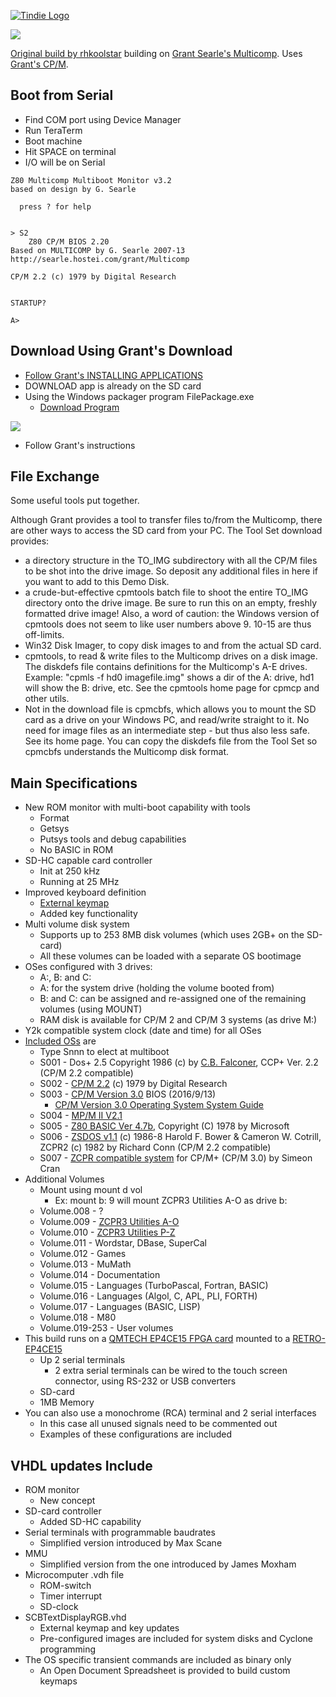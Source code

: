 <a href="https://www.tindie.com/products/land_boards/retrocomputer-fpga-card-pcb-only/" >
<img src="http://land-boards.com/tindie/tindie-larges-v2.png" alt="Tindie Logo">
</img></a> 

<img src="http://land-boards.com/blwiki/images/8/8f/RETRO-EP4CE15-REV4-BLACK-P1464-720PX.jpg"></img>

[https://www.retrobrewcomputers.org/doku.php?id=builderpages:rhkoolstar:mc-2g-1024 Original build by rhkoolstar] building on  [http://searle.x10host.com/Multicomp/index.html Grant Searle's Multicomp]. Uses [http://searle.x10host.com/Multicomp/cpm/fpgaCPM.html Grant's CP/M].

== Boot from Serial ==

* Find COM port using Device Manager
* Run TeraTerm
* Boot machine
* Hit SPACE on terminal
* I/O will be on Serial
<pre>
Z80 Multicomp Multiboot Monitor v3.2
based on design by G. Searle

  press ? for help


> S2
    Z80 CP/M BIOS 2.20
Based on MULTICOMP by G. Searle 2007-13
http://searle.hostei.com/grant/Multicomp

CP/M 2.2 (c) 1979 by Digital Research


STARTUP?

A>
</pre>

== Download Using Grant's Download ==

* [http://searle.x10host.com/Multicomp/cpm/fpgaCPM.html#InstallingApplications Follow Grant's INSTALLING APPLICATIONS]
* DOWNLOAD app is already on the SD card
* Using the Windows packager program FilePackage.exe
** [https://github.com/douggilliland/Retro-Computers/tree/master/Z80/Software/Tools/DownloadFromWindows Download Program]
<img src="https://raw.githubusercontent.com/douggilliland/Retro-Computers/master/Z80/Software/Tools/DownloadFromWindows/FilePackage.jpg"></img>
* Follow Grant's instructions

== File Exchange ==

Some useful tools put together.

Although Grant provides a tool to transfer files to/from the Multicomp, there are other ways to access the SD card from your PC. The Tool Set download provides:

* a directory structure in the TO_IMG subdirectory with all the CP/M files to be shot into the drive image. So deposit any additional files in here if you want to add to this Demo Disk.
* a crude-but-effective cpmtools batch file to shoot the entire TO_IMG directory onto the drive image. Be sure to run this on an empty, freshly formatted drive image! Also, a word of caution: the Windows version of cpmtools does not seem to like user numbers above 9. 10-15 are thus off-limits.
* Win32 Disk Imager, to copy disk images to and from the actual SD card.
* cpmtools, to read & write files to the Multicomp drives on a disk image. The diskdefs file contains definitions for the Multicomp's A-E drives. Example: "cpmls -f hd0 imagefile.img" shows a dir of the A: drive, hd1 will show the B: drive, etc. See the cpmtools home page for cpmcp and other utils.
* Not in the download file is cpmcbfs, which allows you to mount the SD card as a drive on your Windows PC, and read/write straight to it. No need for image files as an intermediate step - but thus also less safe. See its home page. You can copy the diskdefs file from the Tool Set so cpmcbfs understands the Multicomp disk format.

== Main Specifications ==

* New ROM monitor with multi-boot capability with tools
** Format
** Getsys
** Putsys tools and debug capabilities
** No BASIC in ROM
* SD-HC capable card controller
** Init at 250 kHz
** Running at 25 MHz
* Improved keyboard definition
** [https://github.com/douggilliland/MultiComp/tree/master/MultiComp_On_RETRO-EP4CE15/Multicomp-MPM/Components/TERMINAL External keymap]
** Added key functionality
* Multi volume disk system
** Supports up to 253 8MB disk volumes (which uses 2GB+ on the SD-card)
** All these volumes can be loaded with a separate OS bootimage
* OSes configured with 3 drives: 
** A:, B: and C:
** A: for the system drive (holding the volume booted from)
** B: and C: can be assigned and re-assigned one of the remaining volumes (using MOUNT)
** RAM disk is available for CP/M 2 and CP/M 3 systems (as drive M:)
* Y2k compatible system clock (date and time) for all OSes
* [https://retrobrewcomputers.org/lib/exe/fetch.php?media=builderpages:rhkoolstar:mc-2g-1024.zip Included OSs] are
** Type Snnn to elect at multiboot
** S001 - Dos+ 2.5  Copyright 1986 (c) by [http://cpmarchives.classiccmp.org/cpm/mirrors/cbfalconer.home.att.net/download/index.htm C.B. Falconer], CCP+ Ver. 2.2 (CP/M 2.2 compatible)
** S002 - [https://github.com/douggilliland/Retro-Computers/blob/master/Z80/Software/Manuals/CPM%202.2%20manual.pdf CP/M 2.2] (c) 1979 by Digital Research
** S003 - [http://www.cpm.z80.de/manuals/cpm3-usr.pdf CP/M Version 3.0] BIOS (2016/9/13)
*** [http://www.cpm.z80.de/manuals/cpm3-sys.pdf CP/M Version 3.0 Operating System System Guide]
** S004 - [https://github.com/douggilliland/Retro-Computers/blob/master/Z80/Software/Manuals/MPM_II_2.1_Release_Notes_1982.pdf MP/M II V2.1]
** S005 - [http://searle.wales/z80/SimpleZ80.html Z80 BASIC Ver 4.7b], Copyright (C) 1978 by Microsoft
** S006 - [https://github.com/douggilliland/Retro-Computers/blob/master/Z80/Software/Manuals/zsdos.pdf ZSDOS v1.1] (c) 1986-8 Harold F. Bower & Cameron W. Cotrill, ZCPR2 (c) 1982 by Richard Conn (CP/M 2.2 compatible) 
** S007 - [https://github.com/douggilliland/Retro-Computers/blob/master/Z80/Software/Manuals/zcpr3_the_manual.pdf ZCPR compatible system] for CP/M+ (CP/M 3.0) by Simeon Cran
* Additional Volumes
** Mount using mount d vol
*** Ex: mount b: 9 will mount ZCPR3 Utilities A-O as drive b:
** Volume.008 - ?
** Volume.009 - [https://github.com/douggilliland/MultiComp/blob/master/MultiComp_On_RETRO-EP4CE15/Multicomp-MPM/ZCPR3_Utilities_A_O.txt ZCPR3 Utilities A-O]
** Volume.010 - [https://github.com/douggilliland/MultiComp/blob/master/MultiComp_On_RETRO-EP4CE15/Multicomp-MPM/ZCPR3_Utilities_P_Z.txt ZCPR3 Utilities P-Z]
** Volume.011 - Wordstar, DBase, SuperCal
** Volume.012 - Games
** Volume.013 - MuMath
** Volume.014 - Documentation
** Volume.015 - Languages (TurboPascal, Fortran, BASIC)
** Volume.016 - Languages (Algol, C, APL, PLI, FORTH)
** Volume.017 - Languages (BASIC, LISP)
** Volume.018 - M80
** Volume.019-253 - User volumes
* This build runs on a [https://www.aliexpress.com/item/32949281189.html?spm=a2g0o.productlist.0.0.23c6239dgIvRTF&algo_pvid=18ecb5a7-9379-4a8d-9987-d234c882a467&algo_expid=18ecb5a7-9379-4a8d-9987-d234c882a467-2&btsid=0b0a555c16163265169281511efa18&ws_ab_test=searchweb0_0,searchweb201602_,searchweb201603_ QMTECH EP4CE15 FPGA card] mounted to a [http://land-boards.com/blwiki/index.php?title=RETRO-EP4CE15 RETRO-EP4CE15]
** Up 2 serial terminals
*** 2 extra serial terminals can be wired to the touch screen connector, using RS-232 or USB converters
** SD-card
** 1MB Memory
* You can also use a monochrome (RCA) terminal and 2 serial interfaces
** In this case all unused signals need to be commented out
** Examples of these configurations are included

== VHDL updates Include ==

* ROM monitor
** New concept
* SD-card controller
** Added SD-HC capability
* Serial terminals with programmable baudrates 
** Simplified version introduced by Max Scane
* MMU
** Simplified version from the one introduced by James Moxham
* Microcomputer .vdh file
** ROM-switch
** Timer interrupt
** SD-clock
* SCBTextDisplayRGB.vhd
** External keymap and key updates
** Pre-configured images are included for system disks and Cyclone programming
* The OS specific transient commands are included as binary only
** An Open Document Spreadsheet is provided to build custom keymaps
